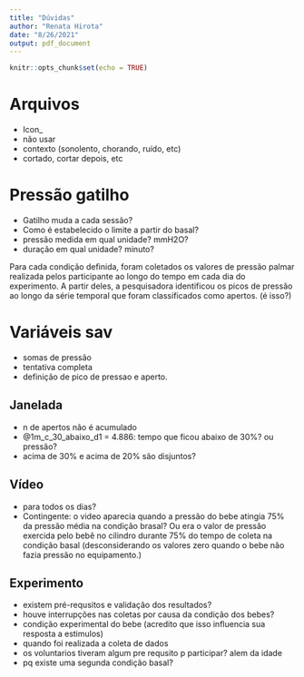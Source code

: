 ```yaml
---
title: "Dúvidas"
author: "Renata Hirota"
date: "8/26/2021"
output: pdf_document
---
```


```r
knitr::opts_chunk$set(echo = TRUE)
```

# Arquivos

- Icon_
- não usar
- contexto (sonolento, chorando, ruído, etc)
- cortado, cortar depois, etc

# Pressão gatilho

- Gatilho muda a cada sessão?
- Como é estabelecido o limite a partir do basal?
- pressão medida em qual unidade? mmH2O?
- duração em qual unidade? minuto?

Para cada condição definida, foram coletados os valores de pressão palmar realizada pelos participante ao longo do tempo em cada dia do experimento. A partir deles, a pesquisadora identificou os picos de pressão ao
longo da série temporal que foram classificados como apertos. (é isso?)

# Variáveis sav

- somas de pressão
- tentativa completa
- definição de pico de pressao e aperto. 

## Janelada

- n de apertos não é acumulado
- @1m_c_30_abaixo_d1 = 4.886: tempo que ficou abaixo de 30%? ou pressão?
- acima de 30% e acima de 20% são disjuntos?

## Vídeo

- para todos os dias?
- Contingente: o video aparecia quando a pressão do bebe atingia 75% da pressão média na condição brasal? Ou era o valor de pressão exercida pelo
bebê no cilindro durante 75% do tempo de coleta na condição basal (desconsiderando os valores zero quando o bebe não fazia pressão no equipamento.)

## Experimento
- existem pré-requsitos e validação dos resultados?
- houve interrupções nas coletas por causa da condição dos bebes?
- condição experimental do bebe (acredito que isso influencia sua resposta a estimulos)
- quando foi realizada a coleta de dados
- os voluntarios tiveram algum pre requsito p participar? alem da idade
- pq existe uma segunda condição basal?

